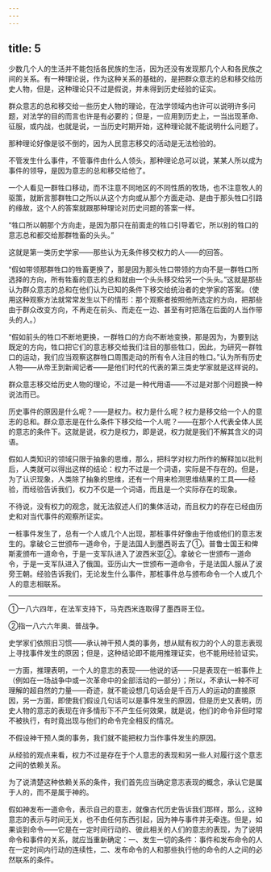 ```yaml
---
---
---
```

title: 5
---





少数几个人的生活并不能包括各民族的生活，因为还没有发现那几个人和各民族之间的关系。有一种理论说，作为这种关系的基础的，是把群众意志的总和移交给历史人物，但是，这种理论只不过是假说，并未得到历史经验的证实。

群众意志的总和移交给一些历史人物的理论，在法学领域内也许可以说明许多问题，对法学的目的而言也许是有必要的；但是，一应用到历史上，一当出现革命、征服，或内战，也就是说，一当历史时期开始，这种理论就不能说明什么问题了。

那种理论好像是驳不倒的，因为人民意志移交的活动是无法检验的。

不管发生什么事件，不管事件由什么人领头，那种理论总可以说，某某人所以成为事件的领导，是因为意志的总和移交给他了。

一个人看见一群牲口移动，而不注意不同地区的不同性质的牧场，也不注意牧人的驱策，就断言那群牲口之所以从这个方向或从那个方面走动、是由于那头牲口引路的缘故，这个人的答案就跟那种理论对历史问题的答案一样。

“牲口所以朝那个方向走，是因为那只在前面走的牲口引导着它，所以别的牲口的意志总和都交给那群牲畜的头头。”

这就是第一类历史学家——那些认为无条件移交权力的人——的回答。

“假如带领那群牲口的牲畜更换了，那是因为那头牲口带领的方向不是一群牲口所选择的方向，所有牲畜的意志的总和就由一个头头移交给另一个头头。”这就是那些认为群众意志的总和在他们认为已知的条件下移交给统治者的史学家的答案。（使用这种观察方法就常常发生以下的情形：那个观察者按照他所选定的方向，把那些由于群众改变方向，不再走在前头、而走在一边、甚至有时把落在后面的人当作带头的人。）

“假如前头的牲口不断地更换，一群牲口的方向不断地变换，那是因为，为要到达既定的方向，牲口把它们的意志移交给我们注目的那些牲口，因此，为研究一群牲口的运动，我们应当观察这群牲口周围走动的所有令人注目的牲口。”认为所有历史人物——从帝王到新闻记者——是他们时代的代表的第三类史学家就是这样说的。

群众意志移交给历史人物的理论，不过是一种代用语——不过是对那个问题换一种说法而已。

历史事件的原因是什么呢？——是权力。权力是什么呢？权力是移交给一个人的意志的总和。群众意志是在什么条件下移交给一个人呢？——在那个人代表全体人民的意志的条件下。这就是说，权力是权力，即是说，权力就是我们不解其含义的词语。

假如人类知识的领域只限于抽象的思维，那么，把科学对权力所作的解释加以批判后，人类就可以得出这样的结论：权力不过是一个词语，实际是不存在的。但是，为了认识现象，人类除了抽象的思维，还有一个用来检测思维结果的工具——经验，而经验告诉我们，权力不仅是一个词语，而且是一个实际存在的现象。

不待说，没有权力的观念，就无法叙述人们的集体活动，而且权力的存在已经由历史和对当代事件的观察所证实。

一桩事件发生了，总有一个人或几个人出现，那桩事件好像由于他或他们的意志发生的。拿破仑三世颁布一道命令，于是法国人到墨西哥去了①。普鲁士国王和俾斯麦颁布一道命令，于是一支军队进入了波西米亚②。拿破仑一世颁布一道命令，于是一支军队进入了俄国。亚历山大一世颁布一道命令，于是法国人服从了波旁王朝。经验告诉我们，无论发生什么事件，那桩事件总与颁布命令一个人或几个人的意志相联系。

--------

①一八六四年，在法军支持下，马克西米连取得了墨西哥王位。

②指一八六六年奥、普战争。

史学家们依照旧习惯——承认神干预人类的事务，想从赋有权力的个人的意志表现上寻找事件发生的原因；但是，这种结论即不能用推理证实，也不能用经验证实。

一方面，推理表明，一个人的意志的表现——他说的话——只是表现在一桩事件上（例如在一场战争中或一次革命中的全部活动的一部分）；所以，不承认一种不可理解的超自然的力量——奇迹，就不能设想几句话会是千百万人的运动的直接原因，另一方面，即使我们假设几句话可以是事件发生的原因，但是历史又表明，历史人物的意志的表现在许多情形下不产生任何效果，就是说，他们的命令非但时常不被执行，有时竟出现与他们的命令完全相反的情况。

不假设神干预人类的事务，我们就不能把权力当作事件发生的原因。

从经验的观点来看，权力不过是存在于个人意志的表现和另一些人对履行这个意志之间的依赖关系。

为了说清楚这种依赖关系的条件，我们首先应当确定意志表现的概念，承认它是属于人的，而不是属于神的。

假如神发布一道命令，表示自己的意志，就像古代历史告诉我们那样，那么，这种意志的表示与时间无关，也不由任何东西引起，因为神与事件并无牵连。但是，如果谈到命令——它是在一定时间行动的、彼此相关的人们的意志的表现，为了说明命令和事件的关系，就应当重新确定：一、发生一切的条件：事件和发布命令的人在一定时间内行动的连续性，二、发布命令的人和那些执行他的命令的人之间的必然联系的条件。